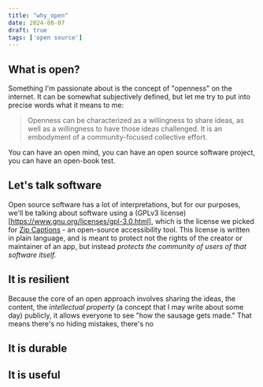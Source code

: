 ```yaml
---
title: "why_open"
date: 2024-08-07
draft: true
tags: ['open source']
---
```


## What is open?

Something I'm passionate about is the concept of "openness" on the internet. It can be somewhat subjectively defined, but let me try to put into precise words what it means to me:

> Openness can be characterized as a willingness to share ideas, as well as a willingness to have those ideas challenged. It is an embodyment of a community-focused collective effort.

You can have an open mind, you can have an open source software project, you can have an open-book test.

## Let's talk software

Open source software has a lot of interpretations, but for our purposes, we'll be talking about software using a (GPLv3 license)[https://www.gnu.org/licenses/gpl-3.0.html], which is the license we picked for [Zip Captions](https://zipcaptions.app) - an open-source accessibility tool. This license is written in plain language, and is meant to protect not the rights of the creator or maintainer of an app, but instead _protects the community of users of that software itself._



## It is resilient

Because the core of an open approach involves sharing the ideas, the content, the _intellectual property_ (a concept that I may write about some day) publicly, it allows everyone to see "how the sausage gets made." That means there's no hiding mistakes, there's no 

## It is durable

## It is useful

## 